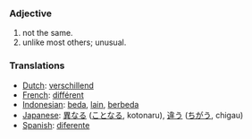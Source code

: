 === Adjective ===
#not the same.
#unlike most others; unusual.

=== Translations ===
*[[Dutch]]: [[verschillend]]
*[[French]]: [[différent]]
*[[Indonesian]]: [[beda]], [[lain]], [[beda|berbeda]]
*[[Japanese]]: [[異なる]] ([[ことなる]], kotonaru), [[違う]] ([[ちがう]], chigau)
*[[Spanish]]: [[diferente]]